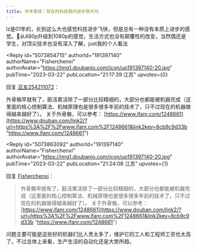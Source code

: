 ```yaml
---
title: 学术思辨｜现在的科技真的进步很大吗
---
```



<Forum groupName="古怪问题研究中心" groupUrl="https://www.douban.com/group/philosophasters/" archivedAt="2025-05-16T14:40:04.386Z">
  <Post
    id="285414199"
    title="学术思辨｜现在的科技真的进步很大吗"
    url="https://www.douban.com/group/topic/285414199/?_spm_id=MjQzNzQ1MzU4"
    pubTime="2023-03-23"
    highlightUserId="191397140"
  >
lz是01年的，长到这么大也感觉科技进步飞快，但是总有一种没有本质上进步的感觉。🧐从480p升级到1080p的感觉，生活方式也没有颠覆性的改变，当然偶还是学生，对顶尖技术也没有深入了解，just我的个人看法

<Reply
  id="5073854715"
  authorId="191397140"
  authorName="Fisherchenxi"
  authorAvatar="https://img1.doubanio.com/icon/up191397140-20.jpg"
  pubTime="2023-03-22"
  pubLocation="21:17:39 江苏"
  upvotes={0}
>
回复 [豆友254211072](https://www.douban.com/people/254211072/)：
> 

外骨骼早就有了，脏活累活除了一部分比较精细的，大部分也都能被机器完成（这里面的核心控制算法、机械原理也是很多很多年前的技术了，只不过现在的机器做得越来越好了）。
关于外骨骼，可以参考：
[https://www.ifanr.com/1248661](https://www.douban.com/link2/?url=https%3A%2F%2Fwww.ifanr.com%2F1248661&link2key=8cb9c9d33b "https://www.ifanr.com/1248661")
</Reply>

<Reply
  id="5073863092"
  authorId="191397140"
  authorName="Fisherchenxi"
  authorAvatar="https://img1.doubanio.com/icon/up191397140-20.jpg"
  pubTime="2023-03-22"
  pubLocation="21:24:08 江苏"
  upvotes={1}
>
回复 [Fisherchenxi](https://www.douban.com/people/191397140/)：
> 外骨骼早就有了，脏活累活除了一部分比较精细的，大部分也都能被机器完成（这里面的核心控制算法、机械原理也是很多很多年前的技术了，只不过现在的机器做得越来越好了）。
关于外骨骼，可以参考：
[https://www.ifanr.com/1248661](https://www.douban.com/link2/?url=https%3A%2F%2Fwww.ifanr.com%2F1248661&link2key=8cb9c9d33b "https://www.ifanr.com/1248661")

问题主要可能是这些好的机器们比人贵太多了，维护它的工人和工程师工资也太高了。不过总体上来看，生产生活的自动化还是大势所趋。
</Reply>
  </Post>
</Forum>
